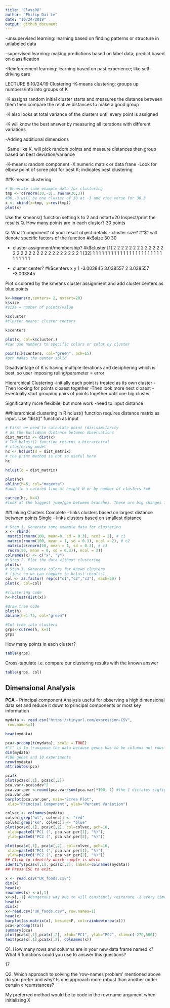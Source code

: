 ```yaml
---
title: "Class08"
author: "Philip Dai Le"
date: "10/24/2019"
output: github_document
---
```


-unsupervised learning: learning based on finding patterns or structure in unlabeled data

-supervised learning: making predictions based on label data; predict based on classification

-Reinforcement learning: learning based on past experience; like self-driving cars

LECTURE 8:10/24/19 Clustering
-K-means clustering: groups up numbers/info into groups of K

  -K assigns random initial cluster starts and measures the distance
between them then compare the relative distances to make a good group

  -K also looks at total variance of the clusters until every point is assigned
  
  -K will know the best answer by measuring all iterations with different variations
  
-Adding additional dimensions

  -Same like K, will pick random points and measure distances then group based on best deviation/variance
  
  -K-means: random component
  -X:numeric matrix or data frane
  -Look for elbow point of scree plot for best K; indicates best clustering
  
  
##K-means clustering
```r
# Generate some example data for clustering
tmp <- c(rnorm(30,-3), rnorm(30,3))
#30,-3 will be one cluster of 30 at -3 and vice verse for 30,3
x <- cbind(x=tmp, y=rev(tmp))
plot(x)

```
Use the kmeans() function setting k to 2 and nstart=20
Inspect/print the results
Q. How many points are in each cluster?
30 points

Q. What ‘component’ of your result object details
 - cluster size? 
 #"$" will denote specific factors of the function
 #k$size
 30 30
 
 - cluster assignment/membership?
 #k$cluster
  [1] 2 2 2 2 2 2 2 2 2 2 2 2 2 2 2 2 2 2 2 2 2 2 2 2 2 2 2 2 2 2 1
[32] 1 1 1 1 1 1 1 1 1 1 1 1 1 1 1 1 1 1 1 1 1 1 1 1 1 1 1 1 1

 - cluster center?
 #k$centers
           x         y
1 -3.003845  3.038557
2  3.038557 -3.003845

Plot x colored by the kmeans cluster assignment and
 add cluster centers as blue points
 
```r
k<-kmeans(x,centers= 2, nstart=20)
k$size
#size = number of points/value

k$cluster
#cluster means: cluster centers

k$centers

plot(x, col=k$cluster,)
#can use numbers to specific colors or color by cluster

points(k$centers, col="green", pch=15)
#pch makes the center solid

```
 
Disadvantage of K is having multiple iterations and deciphering which is best, so user imposing ruling/parameter = error

Hierarchical Clustering
-initially each point is treated as its own cluster
-Then looking for points closest together
-Then look more next closest
-Eventually start grouping pairs of points together until one big cluster

Significantly more flexibile, but more work
-need to input distance

##hierarchical clustering in R
hclust() function requires distance matrix as input. Use "dist()" function as input
```r
# First we need to calculate point (dis)similarity
# as the Euclidean distance between observations
dist_matrix <- dist(x)
# The hclust() function returns a hierarchical
# clustering model
hc <- hclust(d = dist_matrix)
# the print method is not so useful here
hc
 
hclust(d = dist_matrix)

plot(hc)
abline(h=6, col="magenta")
#adds in a colored line at height H or by number of clusters k=#

cutree(hc, k=4)
#look at the biggest jump/gap between branches. These are big changes in variance thus good places to cut
```

##Linking Clusters
Complete - links clusters based on largest distance between points
Single - links clusters based on smallest distance

```r
# Step 1. Generate some example data for clustering
x <- rbind(
 matrix(rnorm(100, mean=0, sd = 0.3), ncol = 2), # c1
 matrix(rnorm(100, mean = 1, sd = 0.3), ncol = 2), # c2
 matrix(c(rnorm(50, mean = 1, sd = 0.3), # c3
 rnorm(50, mean = 0, sd = 0.3)), ncol = 2))
colnames(x) <- c("x", "y")
# Step 2. Plot the data without clustering
plot(x)
# Step 3. Generate colors for known clusters
# (just so we can compare to hclust results)
col <- as.factor( rep(c("c1","c2","c3"), each=50) )
plot(x, col=col)


```

```r
#clustering code
h<-hclust(dist(x))

#draw tree code
plot(h)
abline(h=1.75, col="green")

#Cut tree into clusters
grps<-cutree(h, k=3)
grps


```

How many points in each cluster?
```r
table(grps)
```

Cross-tabulate i.e. compare our clustering results with the known answer
```r
table(grps, col)
```

## Dimensional Analysis
**PCA** - Principal component Analysis useful for observing a high dimensional data set and reduce it down to principal components or most key information

```r
mydata <- read.csv("https://tinyurl.com/expression-CSV",
 row.names=1)

head(mydata)

pca<-prcomp(t(mydata), scale = TRUE)
#"t" is to transpose the data because genes has to be columns not rows
dim(mydata)
#100 genes and 10 experiments
nrow(mydata)
attributes(pca)

pca$x
plot(pca$x[,1], pca$x[,2])
pca.var<-pca$sdev^2
pca.var.per <-round(pca.var/sum(pca.var)*100, 1) #the 1 dictates sigfig count
pca.var.per
barplot(pca.var.per, main="Scree Plot",
 xlab="Principal Component", ylab="Percent Variation")
```

```r
colvec <- colnames(mydata)
colvec[grep("wt", colvec)] <- "red"
colvec[grep("ko", colvec)] <- "blue"
plot(pca$x[,1], pca$x[,2], col=colvec, pch=16,
 xlab=paste0("PC1 (", pca.var.per[1], "%)"),
 ylab=paste0("PC2 (", pca.var.per[2], "%)")) 
```

```r
plot(pca$x[,1], pca$x[,2], col=colvec, pch=16,
 xlab=paste0("PC1 (", pca.var.per[1], "%)"),
 ylab=paste0("PC2 (", pca.var.per[2], "%)"))
## Click to identify which sample is which
identify(pca$x[,1], pca$x[,2], labels=colnames(mydata))
## Press ESC to exit… 
```

```r
x <- read.csv("UK_foods.csv")
dim(x)
head(x)
rownames(x) <-x[,1]
x<-x[,-1] #dangerous way due to will constantly reiterate -1 every time you run it
head(x)
dim(x)
x<-read.csv("UK_foods.csv", row.names=1)
head(x)
barplot(as.matrix(x), beside=F, col=rainbow(nrow(x)))
pca<-prcomp(t(x))
summary(pca)
plot(pca$x[,1],pca$x[,2], xlab="PC1", ylab="PC2", xlim=c(-270,500))
text(pca$x[,1],pca$x[,2], colnames(x))
```
Q1. How many rows and columns are in your new data frame named x? What R functions could you use to answer this questions?

17

Q2. Which approach to solving the ‘row-names problem’ mentioned above do you prefer and why? Is one approach more robust than another under certain circumstances?

My preferred method would be to code in the row.name argument when initializing X




